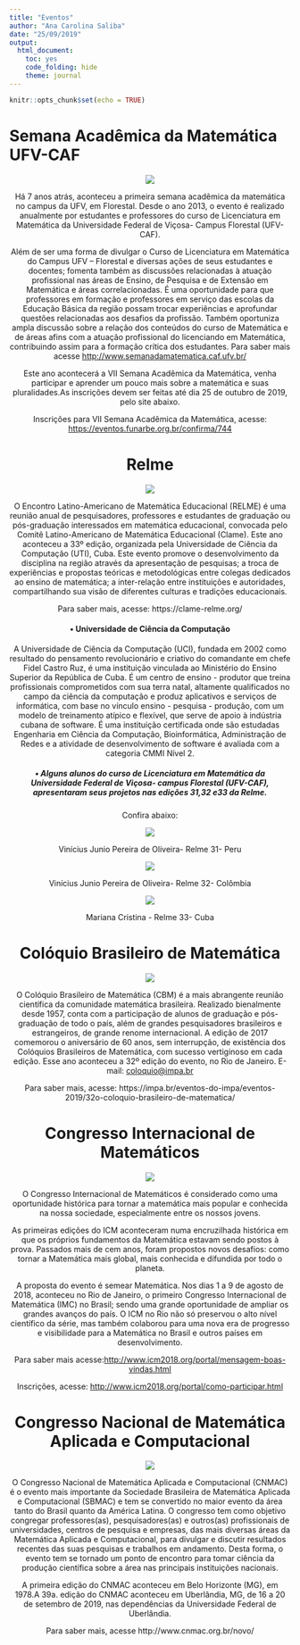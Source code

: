 ```yaml
---
title: "Eventos"
author: "Ana Carolina Saliba"
date: "25/09/2019"
output: 
  html_document:
    toc: yes
    code_folding: hide
    theme: journal
---
```


```r
knitr::opts_chunk$set(echo = TRUE)
```

# Semana Acadêmica da Matemática UFV-CAF
<p>
<p>
<center>![](D:\Documents\Eventos\Semanadamat.PNG)<center>
<p>
<p>
<p>
<p>
<p>
<p style="text-aling: justify;">
Há 7 anos atrás, aconteceu a primeira semana acadêmica da matemática no campus da UFV, em Florestal. Desde o ano 2013, o evento é realizado anualmente por estudantes e professores do curso de Licenciatura em Matemática da Universidade Federal de Viçosa- Campus Florestal (UFV-CAF).
<p>
Além de ser uma forma de divulgar o Curso de Licenciatura em Matemática do Campus UFV – Florestal e diversas ações de seus estudantes e docentes; fomenta também as discussões relacionadas à atuação profissional nas áreas de Ensino, de Pesquisa e de Extensão em Matemática e áreas correlacionadas. É uma oportunidade para que professores em formação e professores em serviço das escolas da Educação Básica da região possam trocar experiências e aprofundar questões relacionadas aos desafios da profissão. Também oportuniza ampla discussão sobre a relação dos conteúdos do curso de Matemática e de áreas afins com a atuação profissional do licenciando em Matemática, contribuindo assim para a formação crítica dos estudantes.
Para saber mais acesse <http://www.semanadamatematica.caf.ufv.br/>
<p>
<p>
Este ano acontecerá a VII Semana Acadêmica da Matemática, venha participar e aprender um pouco mais sobre a matemática e suas pluralidades.As inscrições devem ser feitas até dia 25 de outubro de 2019, pelo site abaixo.
<p>
Inscrições para VII Semana Acadêmica da Matemática, acesse: <https://eventos.funarbe.org.br/confirma/744>
<p>
<p>
# Relme
<p>
<p>
<center>![](D:\Documents\Eventos\relme.PNG)<center>
<p>
<p>
<p>
<p>
<p>
<p style="text-aling: justify;">
O Encontro Latino-Americano de Matemática Educacional (RELME) é uma reunião anual de pesquisadores, professores e estudantes de graduação ou pós-graduação interessados em matemática educacional, convocada pelo Comitê Latino-Americano de Matemática Educacional (Clame). Este ano aconteceu a 33º edição, organizada pela Universidade de Ciência da Computação (UTI), Cuba. Este evento promove o desenvolvimento da disciplina na região através da apresentação de pesquisas; a troca de experiências e propostas teóricas e metodológicas entre colegas dedicados ao ensino de matemática; a inter-relação entre instituições e autoridades, compartilhando sua visão de diferentes culturas e tradições educacionais. 
<p>
Para saber mais, acesse: https://clame-relme.org/

#### •	Universidade de Ciência da Computação
A Universidade de Ciência da Computação (UCI), fundada em 2002 como resultado do pensamento revolucionário e criativo do comandante em chefe Fidel Castro Ruz, é uma instituição vinculada ao Ministério do Ensino Superior da República de Cuba. É um centro de ensino - produtor que treina profissionais comprometidos com sua terra natal, altamente qualificados no campo da ciência da computação e produz aplicativos e serviços de informática, com base no vínculo ensino - pesquisa - produção, com um modelo de treinamento atípico e flexível, que serve de apoio à indústria cubana de software. É uma instituição certificada onde são estudadas Engenharia em Ciência da Computação, Bioinformática, Administração de Redes e a atividade de desenvolvimento de software é avaliada com a categoria CMMI Nível 2.

##### • Alguns alunos do curso de Licenciatura em Matemática da Universidade Federal de Viçosa- campus Florestal (UFV-CAF), apresentaram seus projetos nas edições 31,32 e33 da Relme.
Confira abaixo:
<p>
![](D:\Documents\Eventos\vinirelme31.JPG)
<p>
<p>
Vinícius Junio Pereira de Oliveira- Relme 31- Peru
<p>
<p>
<p>
<p>
<p>
<p>
<p>
<p>
<p>
<p>
![](D:\Documents\Eventos\vinirelme32.JPG)
<p>
<p>
Vinícius Junio Pereira de Oliveira- Relme 32- Colômbia
<p>
<p>
<p>
<p>
<p>
<p>
<p>
<p>
<p>
<p>
![](D:\Documents\Eventos\marianarelme33.JPG)
<p>
<p>
Mariana Cristina - Relme 33- Cuba
<p>
<p>
<p>
<p>
<p>
<p>
<p>
<p>
<p>
<p>
# Colóquio Brasileiro de Matemática
<p>
<p>
<center>![](D:\Documents\Eventos\coloquio.JPG)<center>
<p>
<p>
<p>
<p>
<p>
<p style="text-aling: justify;">
O Colóquio Brasileiro de Matemática (CBM) é a mais abrangente reunião científica da comunidade matemática brasileira. Realizado bienalmente desde 1957, conta com a participação de alunos de graduação e pós-graduação de todo o país, além de grandes pesquisadores brasileiros e estrangeiros, de grande renome internacional. A edição de 2017 comemorou o aniversário de 60 anos, sem interrupção, de existência dos Colóquios Brasileiros de Matemática, com sucesso vertiginoso em cada edição.
Esse ano aconteceu a 32º edição do evento, no Rio de Janeiro.
E-mail: <coloquio@impa.br>
<p>
Para saber mais, acesse: https://impa.br/eventos-do-impa/eventos-2019/32o-coloquio-brasileiro-de-matematica/
<p>
<p>
# Congresso Internacional de Matemáticos
<p>
<p>
<center>![](D:\Documents\Eventos\congressointermat.PNG)<center>
<p>
<p>
<p>
<p>
<p>
<p style="text-aling: justify;">
O Congresso Internacional de Matemáticos é considerado como uma oportunidade histórica para tornar a matemática mais popular e conhecida na nossa sociedade, especialmente entre os nossos jovens. 
<p>
As primeiras edições do ICM aconteceram numa encruzilhada histórica em que os próprios fundamentos da Matemática estavam sendo postos à prova. Passados mais de cem anos, foram propostos novos desafios: como tornar a Matemática mais global, mais conhecida e difundida por todo o planeta.
<p>
A proposta do evento é semear Matemática. Nos dias 1 a 9 de agosto de 2018, aconteceu no Rio de Janeiro, o primeiro Congresso Internacional de Matemática (IMC) no Brasil; sendo uma grande oportunidade de ampliar os grandes avanços do país. O ICM no Rio não só preservou o alto nível científico da série, mas também colaborou para uma nova era de progresso e visibilidade para a Matemática no Brasil e outros países em desenvolvimento.
<p>
Para saber mais acesse:<http://www.icm2018.org/portal/mensagem-boas-vindas.html>
<p>
Inscrições, acesse: <http://www.icm2018.org/portal/como-participar.html>
<p>
<p>
# Congresso Nacional de Matemática Aplicada e Computacional
<p>
<p>

<center>![](D:\Documents\Eventos\logocomp.PNG)<center>
<p>
<p>
<p>
<p>
<p>
<p style="text-aling: justify;">
O Congresso Nacional de Matemática Aplicada e Computacional (CNMAC) é o evento mais importante da Sociedade Brasileira de Matemática Aplicada e Computacional (SBMAC) e tem se convertido no maior evento da área tanto do Brasil quanto da América Latina. O congresso tem como objetivo congregar professores(as), pesquisadores(as) e outros(as) profissionais de universidades, centros de pesquisa e empresas, das mais diversas áreas da Matemática Aplicada e Computacional, para divulgar e discutir resultados recentes das suas pesquisas e trabalhos em andamento. Desta forma, o evento tem se tornado um ponto de encontro para tomar ciência da produção científica sobre a área nas principais instituições nacionais.
<p>
A primeira edição do CNMAC aconteceu em Belo Horizonte (MG), em 1978.A 39a. edição do CNMAC aconteceu em Uberlândia, MG, de 16 a 20 de setembro de 2019, nas dependências da Universidade Federal de Uberlândia. 
<p>
Para saber mais, acesse http://www.cnmac.org.br/novo/